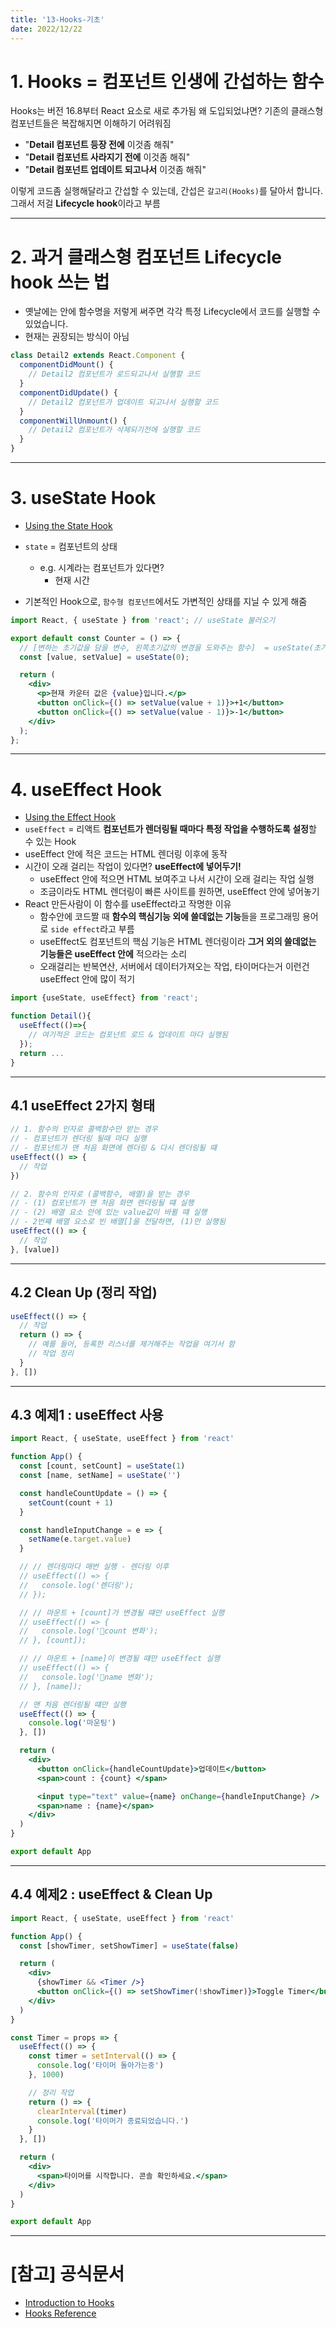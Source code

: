 ```yaml
---
title: '13-Hooks-기초'
date: 2022/12/22
---
```


# 1. Hooks = 컴포넌트 인생에 간섭하는 함수

Hooks는 버전 16.8부터 React 요소로 새로 추가됨
왜 도입되었냐면? 기존의 클래스형 컴포넌트들은 복잡해지면 이해하기 어려워짐

- "**Detail 컴포넌트 등장 전에** 이것좀 해줘"
- "**Detail 컴포넌트 사라지기 전에** 이것좀 해줘"
- "**Detail 컴포넌트 업데이트 되고나서** 이것좀 해줘"

이렇게 코드좀 실행해달라고 간섭할 수 있는데, 간섭은 `갈고리(Hooks)`를 달아서 합니다. 그래서 저걸 **Lifecycle hook**이라고 부름

---

# 2. 과거 클래스형 컴포넌트 Lifecycle hook 쓰는 법

- 옛날에는 안에 함수명을 저렇게 써주면 각각 특정 Lifecycle에서 코드를 실행할 수 있었습니다.
- 현재는 권장되는 방식이 아님

```jsx
class Detail2 extends React.Component {
  componentDidMount() {
    // Detail2 컴포넌트가 로드되고나서 실행할 코드
  }
  componentDidUpdate() {
    // Detail2 컴포넌트가 업데이트 되고나서 실행할 코드
  }
  componentWillUnmount() {
    // Detail2 컴포넌트가 삭제되기전에 실행할 코드
  }
}
```

---

# 3. useState Hook

- [Using the State Hook](https://reactjs.org/docs/hooks-state.html)
- `state` = 컴포넌트의 상태

  - e.g. 시계라는 컴포넌트가 있다면?
    - 현재 시간

- 기본적인 Hook으로, `함수형 컴포넌트`에서도 가변적인 상태를 지닐 수 있게 해줌

```jsx
import React, { useState } from 'react'; // useState 불러오기

export default const Counter = () => {
  // [변하는 초기값을 담을 변수, 왼쪽초기값의 변경을 도와주는 함수]  = useState(초기값 설정);
  const [value, setValue] = useState(0);

  return (
    <div>
      <p>현재 카운터 값은 {value}입니다.</p>
      <button onClick={() => setValue(value + 1)}>+1</button>
      <button onClick={() => setValue(value - 1)}>-1</button>
    </div>
  );
};
```

---

# 4. useEffect Hook

- [Using the Effect Hook](https://reactjs.org/docs/hooks-effect.html)
- `useEffect` = 리액트 **컴포넌트가 렌더링될 때마다 특정 작업을 수행하도록 설정**할 수 있는 Hook
- useEffect 안에 적은 코드는 HTML 렌더링 이후에 동작
- 시간이 오래 걸리는 작업이 있다면? **useEffect에 넣어두기!**
  - useEffect 안에 적으면 HTML 보여주고 나서 시간이 오래 걸리는 작업 실행
  - 조금이라도 HTML 렌더링이 빠른 사이트를 원하면, useEffect 안에 넣어놓기
- React 만든사람이 이 함수를 useEffect라고 작명한 이유
  - 함수안에 코드짤 때 **함수의 핵심기능 외에 쓸데없는 기능**들을 프로그래밍 용어로 `side effect`라고 부름
  - useEffect도 컴포넌트의 핵심 기능은 HTML 렌더링이라 **그거 외의 쓸데없는 기능들은 useEffect 안에** 적으라는 소리
  - 오래걸리는 반복연산, 서버에서 데이터가져오는 작업, 타이머다는거 이런건 useEffect 안에 많이 적기

```jsx
import {useState, useEffect} from 'react';

function Detail(){
  useEffect(()=>{
    // 여기적은 코드는 컴포넌트 로드 & 업데이트 마다 실행됨
  });
  return ...
}
```

---

## 4.1 useEffect 2가지 형태

```jsx
// 1. 함수의 인자로 콜백함수만 받는 경우
// - 컴포넌트가 렌더링 될때 마다 실행
// - 컴포넌트가 맨 처음 화면에 렌더링 & 다시 렌더링될 떄
useEffect(() => {
  // 작업
})

// 2. 함수의 인자로 (콜백함수, 배열)을 받는 경우
// - (1) 컴포넌트가 맨 처음 화면 렌더링될 떄 실행
// - (2) 배열 요소 안에 있는 value값이 바뀔 떄 실행
// - 2번쨰 배열 요소로 빈 배열[]을 전달하면, (1)만 실행됨
useEffect(() => {
  // 작업
}, [value])
```

---

## 4.2 Clean Up (정리 작업)

```jsx
useEffect(() => {
  // 작업
  return () => {
    // 예를 들어, 등록한 리스너를 제거해주는 작업을 여기서 함
    // 작업 정리
  }
}, [])
```

---

## 4.3 예제1 : useEffect 사용

```jsx
import React, { useState, useEffect } from 'react'

function App() {
  const [count, setCount] = useState(1)
  const [name, setName] = useState('')

  const handleCountUpdate = () => {
    setCount(count + 1)
  }

  const handleInputChange = e => {
    setName(e.target.value)
  }

  // // 렌더링마다 매번 실행 - 렌더링 이후
  // useEffect(() => {
  //   console.log('렌더링');
  // });

  // // 마운트 + [count]가 변경될 떄만 useEffect 실행
  // useEffect(() => {
  //   console.log('🍉count 변화');
  // }, [count]);

  // // 마운트 + [name]이 변경될 떄만 useEffect 실행
  // useEffect(() => {
  //   console.log('🍊name 변화');
  // }, [name]);

  // 맨 처음 렌더링될 떄만 실행
  useEffect(() => {
    console.log('마운팅')
  }, [])

  return (
    <div>
      <button onClick={handleCountUpdate}>업데이트</button>
      <span>count : {count} </span>

      <input type="text" value={name} onChange={handleInputChange} />
      <span>name : {name}</span>
    </div>
  )
}

export default App
```

---

## 4.4 예제2 : useEffect & Clean Up

```jsx
import React, { useState, useEffect } from 'react'

function App() {
  const [showTimer, setShowTimer] = useState(false)

  return (
    <div>
      {showTimer && <Timer />}
      <button onClick={() => setShowTimer(!showTimer)}>Toggle Timer</button>
    </div>
  )
}

const Timer = props => {
  useEffect(() => {
    const timer = setInterval(() => {
      console.log('타이머 돌아가는중')
    }, 1000)

    // 정리 작업
    return () => {
      clearInterval(timer)
      console.log('타이머가 종료되었습니다.')
    }
  }, [])

  return (
    <div>
      <span>타이머를 시작합니다. 콘솔 확인하세요.</span>
    </div>
  )
}

export default App
```

---

# [참고] 공식문서

- [Introduction to Hooks](https://reactjs.org/docs/hooks-intro.html)
- [Hooks Reference](https://reactjs.org/docs/hooks-reference.html)
